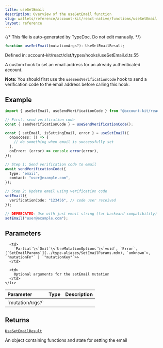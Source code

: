 ```yaml
---
title: useSetEmail
description: Overview of the useSetEmail function
slug: wallets/reference/account-kit/react-native/functions/useSetEmail
layout: reference
---
```


{/* This file is auto-generated by TypeDoc. Do not edit manually. */}

```ts
function useSetEmail(mutationArgs?): UseSetEmailResult;
```

Defined in: account-kit/react/dist/types/hooks/useSetEmail.d.ts:55

A custom hook to set an email address for an already authenticated account.

**Note:** You should first use the `useSendVerificationCode` hook to send
a verification code to the email address before calling this hook.

## Example

```ts twoslash
import { useSetEmail, useSendVerificationCode } from "@account-kit/react";

// First, send verification code
const { sendVerificationCode } = useSendVerificationCode();

const { setEmail, isSettingEmail, error } = useSetEmail({
  onSuccess: () => {
    // do something when email is successfully set
  },
  onError: (error) => console.error(error),
});

// Step 1: Send verification code to email
await sendVerificationCode({
  type: "email",
  contact: "user@example.com",
});

// Step 2: Update email using verification code
setEmail({
  verificationCode: "123456", // code user received
});

// DEPRECATED: Use with just email string (for backward compatibility)
setEmail("user@example.com");
```

## Parameters

<table>
  <thead>
    <tr>
      <th align="left">Parameter</th>
      <th align="left">Type</th>
      <th align="left">Description</th>
    </tr>
  </thead>

  <tbody>
    <tr>
      <td>
        `mutationArgs?`
      </td>

      <td>
        `Partial`\<`Omit`\<`UseMutationOptions`\<`void`, `Error`, [`SetEmailParams`](../type-aliases/SetEmailParams.mdx), `unknown`>, `"mutationFn"` | `"mutationKey"`>>
      </td>

      <td>
        Optional arguments for the setEmail mutation
      </td>
    </tr>

  </tbody>
</table>

## Returns

[`UseSetEmailResult`](../type-aliases/UseSetEmailResult.mdx)

An object containing functions and state for setting the email
